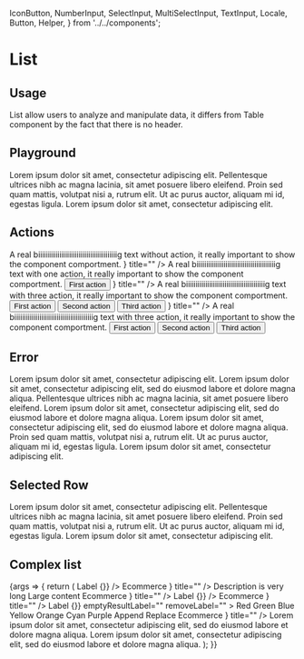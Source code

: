   IconButton,
  NumberInput,
  SelectInput,
  MultiSelectInput,
  TextInput,
  Locale,
  Button,
  Helper,
} from '../../components';

<Meta title="Components/List" component={List} />

# List

## Usage

List allow users to analyze and manipulate data, it differs from Table component by the fact that there is no header.

## Playground

<Canvas>
  <Story name="Standard">
    <List>
      <List.Row>
        <List.TitleCell width="auto">Lorem ipsum dolor sit amet, consectetur adipiscing elit.</List.TitleCell>
      </List.Row>
      <List.Row>
        <List.TitleCell width="auto">
          Pellentesque ultrices nibh ac magna lacinia, sit amet posuere libero eleifend.
        </List.TitleCell>
      </List.Row>
      <List.Row>
        <List.TitleCell width="auto">Proin sed quam mattis, volutpat nisi a, rutrum elit.</List.TitleCell>
      </List.Row>
      <List.Row>
        <List.TitleCell width="auto">Ut ac purus auctor, aliquam mi id, egestas ligula.</List.TitleCell>
      </List.Row>
      <List.Row>
        <List.TitleCell width="auto">Lorem ipsum dolor sit amet, consectetur adipiscing elit.</List.TitleCell>
      </List.Row>
    </List>
  </Story>
</Canvas>

<ArgsTable story="Standard" />

## Actions

<Canvas>
  <Story name="Actions">
    <List>
      <List.Row>
        <List.TitleCell width="auto">
          A real biiiiiiiiiiiiiiiiiiiiiiiiiiiiiiiiiiiiiiiiig text without action, it really important to show the
          component comportment.
        </List.TitleCell>
        <List.RemoveCell>
          <IconButton ghost="borderless" level="tertiary" icon={<CloseIcon />} title="" />
        </List.RemoveCell>
      </List.Row>
      <List.Row>
        <List.TitleCell width="auto">
          A real biiiiiiiiiiiiiiiiiiiiiiiiiiiiiiiiiiiiiiiiig text with one action, it really important to show the
          component comportment.
        </List.TitleCell>
        <List.ActionCell>
          <Button>First action</Button>
        </List.ActionCell>
        <List.RemoveCell>
          <IconButton ghost="borderless" level="tertiary" icon={<CloseIcon />} title="" />
        </List.RemoveCell>
      </List.Row>
      <List.Row>
        <List.TitleCell width="auto">
          A real biiiiiiiiiiiiiiiiiiiiiiiiiiiiiiiiiiiiiiiiig text with three action, it really important to show the
          component comportment.
        </List.TitleCell>
        <List.ActionCell>
          <Button>First action</Button>
          <Button>Second action</Button>
          <Button>Third action</Button>
        </List.ActionCell>
        <List.RemoveCell>
          <IconButton ghost="borderless" level="tertiary" icon={<CloseIcon />} title="" />
        </List.RemoveCell>
      </List.Row>
      <List.Row>
        <List.TitleCell width="auto">
          A real biiiiiiiiiiiiiiiiiiiiiiiiiiiiiiiiiiiiiiiiig text with three action, it really important to show the
          component comportment.
        </List.TitleCell>
        <List.ActionCell>
          <Button>First action</Button>
          <Button>Second action</Button>
          <Button>Third action</Button>
        </List.ActionCell>
      </List.Row>
    </List>
  </Story>
</Canvas>

## Error

<Canvas>
  <Story name="Error">
    <List>
      <List.Row>
        <List.TitleCell width="auto">Lorem ipsum dolor sit amet, consectetur adipiscing elit.</List.TitleCell>
        <List.RowHelpers>
          <Helper level="error">
            Lorem ipsum dolor sit amet, consectetur adipiscing elit, sed do eiusmod labore et dolore magna aliqua.
          </Helper>
        </List.RowHelpers>
      </List.Row>
      <List.Row>
        <List.TitleCell width="auto">
          Pellentesque ultrices nibh ac magna lacinia, sit amet posuere libero eleifend.
        </List.TitleCell>
        <List.RowHelpers>
          <Helper level="info">
            Lorem ipsum dolor sit amet, consectetur adipiscing elit, sed do eiusmod labore et dolore magna aliqua.
          </Helper>
          <Helper level="error">
            Lorem ipsum dolor sit amet, consectetur adipiscing elit, sed do eiusmod labore et dolore magna aliqua.
          </Helper>
        </List.RowHelpers>
      </List.Row>
      <List.Row>
        <List.TitleCell width="auto">Proin sed quam mattis, volutpat nisi a, rutrum elit.</List.TitleCell>
      </List.Row>
      <List.Row>
        <List.TitleCell width="auto">Ut ac purus auctor, aliquam mi id, egestas ligula.</List.TitleCell>
      </List.Row>
      <List.Row>
        <List.TitleCell width="auto">Lorem ipsum dolor sit amet, consectetur adipiscing elit.</List.TitleCell>
      </List.Row>
    </List>
  </Story>
</Canvas>

## Selected Row

<Canvas>
  <Story name="Selected">
    <List>
      <List.Row>
        <List.TitleCell width="auto">Lorem ipsum dolor sit amet, consectetur adipiscing elit.</List.TitleCell>
      </List.Row>
      <List.Row selected>
        <List.TitleCell width="auto">
          Pellentesque ultrices nibh ac magna lacinia, sit amet posuere libero eleifend.
        </List.TitleCell>
      </List.Row>
      <List.Row>
        <List.TitleCell width="auto">Proin sed quam mattis, volutpat nisi a, rutrum elit.</List.TitleCell>
      </List.Row>
      <List.Row>
        <List.TitleCell width="auto">Ut ac purus auctor, aliquam mi id, egestas ligula.</List.TitleCell>
      </List.Row>
      <List.Row>
        <List.TitleCell width="auto">Lorem ipsum dolor sit amet, consectetur adipiscing elit.</List.TitleCell>
      </List.Row>
    </List>
  </Story>
</Canvas>

## Complex list

<Canvas>
  <Story name="Complex">
    {args => {
      return (
        <List>
          <List.Row>
            <List.TitleCell width="auto">Label</List.TitleCell>
            <List.Cell width={400}>
              <TextInput value="example" onChange={() => {}} />
            </List.Cell>
            <List.Cell width={380}>
              <ListContextContainer>
                <SelectInput value="ecommerce" clearable={false} emptyResultLabel="">
                  <SelectInput.Option value="ecommerce">Ecommerce</SelectInput.Option>
                </SelectInput>
                <SelectInput value="en_US" clearable={false} emptyResultLabel="">
                  <SelectInput.Option value="en_US">
                    <Locale code="en_US" />
                  </SelectInput.Option>
                </SelectInput>
              </ListContextContainer>
            </List.Cell>
            <List.RemoveCell>
              <IconButton ghost="borderless" level="tertiary" icon={<CloseIcon />} title="" />
            </List.RemoveCell>
          </List.Row>
          <List.Row multiline>
            <List.TitleCell width="auto">Description is very long</List.TitleCell>
            <List.Cell width={400}>
              <Content width={400} height={300}>
                Large content
              </Content>
            </List.Cell>
            <List.Cell width={380}>
              <ListContextContainer>
                <SelectInput value="ecommerce" clearable={false} emptyResultLabel="">
                  <SelectInput.Option value="ecommerce">Ecommerce</SelectInput.Option>
                </SelectInput>
                <SelectInput value="en_US" clearable={false} emptyResultLabel="">
                  <SelectInput.Option value="en_US">
                    <Locale code="en_US" />
                  </SelectInput.Option>
                </SelectInput>
              </ListContextContainer>
            </List.Cell>
            <List.RemoveCell>
              <IconButton ghost="borderless" level="tertiary" icon={<CloseIcon />} title="" />
            </List.RemoveCell>
          </List.Row>
          <List.Row>
            <List.TitleCell width="auto">Label</List.TitleCell>
            <List.Cell width={400}>
              <NumberInput value="12" onChange={() => {}} />
            </List.Cell>
            <List.Cell width={380}>
              <ListContextContainer>
                <SelectInput value="ecommerce" clearable={false} emptyResultLabel="">
                  <SelectInput.Option value="ecommerce">Ecommerce</SelectInput.Option>
                </SelectInput>
                <SelectInput value="en_US" clearable={false} emptyResultLabel="">
                  <SelectInput.Option value="en_US">
                    <Locale code="en_US" />
                  </SelectInput.Option>
                </SelectInput>
              </ListContextContainer>
            </List.Cell>
            <List.RemoveCell>
              <IconButton ghost="borderless" level="tertiary" icon={<CloseIcon />} title="" />
            </List.RemoveCell>
          </List.Row>
          <List.Row multiline>
            <List.TitleCell width="auto">Label</List.TitleCell>
            <List.Cell width={400}>
              <MultiSelectInput
                value={['red', 'green', 'blue', 'yellow', 'orange', 'cyan']}
                onChange={() => {}}
                emptyResultLabel=""
                removeLabel=""
              >
                <MultiSelectInput.Option value="red">Red</MultiSelectInput.Option>
                <MultiSelectInput.Option value="green">Green</MultiSelectInput.Option>
                <MultiSelectInput.Option value="blue">Blue</MultiSelectInput.Option>
                <MultiSelectInput.Option value="yellow">Yellow</MultiSelectInput.Option>
                <MultiSelectInput.Option value="orange">Orange</MultiSelectInput.Option>
                <MultiSelectInput.Option value="cyan">Cyan</MultiSelectInput.Option>
                <MultiSelectInput.Option value="purple">Purple</MultiSelectInput.Option>
              </MultiSelectInput>
            </List.Cell>
            <List.Cell width={380}>
              <ListContextContainer>
                <SelectInput value="append" clearable={false} emptyResultLabel="">
                  <SelectInput.Option value="append">Append</SelectInput.Option>
                  <SelectInput.Option value="replace">Replace</SelectInput.Option>
                </SelectInput>
                <SelectInput value="ecommerce" clearable={false} emptyResultLabel="">
                  <SelectInput.Option value="ecommerce">Ecommerce</SelectInput.Option>
                </SelectInput>
                <SelectInput value="en_US" clearable={false} emptyResultLabel="">
                  <SelectInput.Option value="en_US">
                    <Locale code="en_US" />
                  </SelectInput.Option>
                </SelectInput>
              </ListContextContainer>
            </List.Cell>
            <List.RemoveCell>
              <IconButton ghost="borderless" level="tertiary" icon={<CloseIcon />} title="" />
            </List.RemoveCell>
            <List.RowHelpers>
              <Helper level="info">
                Lorem ipsum dolor sit amet, consectetur adipiscing elit, sed do eiusmod labore et dolore magna aliqua.
              </Helper>
              <Helper level="error">
                Lorem ipsum dolor sit amet, consectetur adipiscing elit, sed do eiusmod labore et dolore magna aliqua.
              </Helper>
            </List.RowHelpers>
          </List.Row>
        </List>
      );
    }}
  </Story>
</Canvas>
